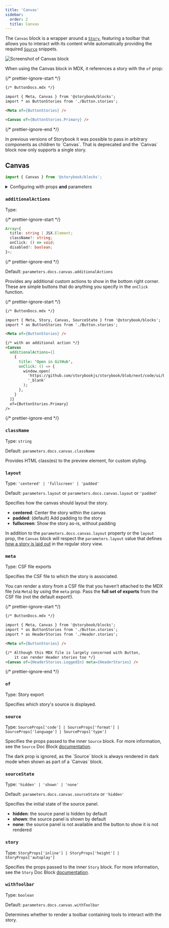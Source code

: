 ```yaml
---
title: 'Canvas'
sidebar:
  order: 2
  title: Canvas
---
```


<YouTubeCallout id="uAA1JvLcl-w" title="Avoid Documentation Nightmares with Storybook's Canvas Doc Block" params="start=148" />

The `Canvas` block is a wrapper around a [`Story`](./doc-block-story.mdx), featuring a toolbar that allows you to interact with its content while automatically providing the required [`Source`](./doc-block-source.mdx) snippets.

![Screenshot of Canvas block](../../_assets/doc-block-canvas.png)

When using the Canvas block in MDX, it references a story with the `of` prop:

{/* prettier-ignore-start */}

```md
{/* ButtonDocs.mdx */}

import { Meta, Canvas } from '@storybook/blocks';
import * as ButtonStories from './Button.stories';

<Meta of={ButtonStories} />

<Canvas of={ButtonStories.Primary} />
```

{/* prettier-ignore-end */}

<Callout variant="info" icon="💡">
  In previous versions of Storybook it was possible to pass in arbitrary components as children to `Canvas`. That is deprecated and the `Canvas` block now only supports a single story.
</Callout>

## Canvas

```js
import { Canvas } from '@storybook/blocks';
```

<details>
  <summary>Configuring with props <strong>and</strong> parameters</summary>

  ℹ️ Like most blocks, the `Canvas` block is configured with props in MDX. Many of those props derive their default value from a corresponding [parameter](../../writing-stories/parameters.mdx) in the block's namespace, `parameters.docs.canvas`.

  The following `sourceState` configurations are equivalent:

  {/* prettier-ignore-start */}

  <CodeSnippets path="api-doc-block-canvas-parameter.md" />

  {/* prettier-ignore-end */}

  {/* prettier-ignore-start */}

  ```md
  {/* ButtonDocs.mdx */}

  <Canvas of={ButtonStories.Basic} sourceState="shown" />
  ```

  {/* prettier-ignore-end */}

  The example above applied the parameter at the [story](../../writing-stories/parameters.mdx#story-parameters) level, but it could also be applied at the [component](../../writing-stories/parameters.mdx#component-parameters) (or meta) level or [project](../../writing-stories/parameters.mdx#global-parameters) level.
</details>

### `additionalActions`

Type:

{/* prettier-ignore-start */}

```ts
Array<{
  title: string | JSX.Element;
  className?: string;
  onClick: () => void;
  disabled?: boolean;
}>;
```

{/* prettier-ignore-end */}

Default: `parameters.docs.canvas.additionalActions`

Provides any additional custom actions to show in the bottom right corner. These are simple buttons that do anything you specify in the `onClick` function.

{/* prettier-ignore-start */}

```md
{/* ButtonDocs.mdx */}

import { Meta, Story, Canvas, SourceState } from '@storybook/blocks';
import * as ButtonStories from './Button.stories';

<Meta of={ButtonStories} />

{/* with an additional action */}
<Canvas
  additionalActions={[
    {
      title: 'Open in GitHub',
      onClick: () => {
        window.open(
          'https://github.com/storybookjs/storybook/blob/next/code/ui/blocks/src/examples/Button.stories.tsx',
          '_blank'
        );
      },
    }
  ]}
  of={ButtonStories.Primary}
/>
```

{/* prettier-ignore-end */}

### `className`

Type: `string`

Default: `parameters.docs.canvas.className`

Provides HTML class(es) to the preview element, for custom styling.

### `layout`

Type: `'centered' | 'fullscreen' | 'padded'`

Default: `parameters.layout` or `parameters.docs.canvas.layout` or `'padded'`

Specifies how the canvas should layout the story.

* **centered**: Center the story within the canvas
* **padded**: (default) Add padding to the story
* **fullscreen**: Show the story as-is, without padding

In addition to the `parameters.docs.canvas.layout` property or the `layout` prop, the `Canvas` block will respect the `parameters.layout` value that defines [how a story is laid out](../../configure/story-layout.mdx) in the regular story view.

### `meta`

Type: CSF file exports

Specifies the CSF file to which the story is associated.

You can render a story from a CSF file that you haven’t attached to the MDX file (via `Meta`) by using the `meta` prop. Pass the **full set of exports** from the CSF file (not the default export!).

{/* prettier-ignore-start */}

```md
{/* ButtonDocs.mdx */}

import { Meta, Canvas } from '@storybook/blocks';
import * as ButtonStories from './Button.stories';
import * as HeaderStories from './Header.stories';

<Meta of={ButtonStories} />

{/* Although this MDX file is largely concerned with Button,
    it can render Header stories too */}
<Canvas of={HeaderStories.LoggedIn} meta={HeaderStories} />
```

{/* prettier-ignore-end */}

### `of`

Type: Story export

Specifies which story's source is displayed.

### `source`

Type: `SourceProps['code'] | SourceProps['format'] | SourceProps['language'] | SourceProps['type']`

Specifies the props passed to the inner `Source` block. For more information, see the `Source` Doc Block [documentation](./doc-block-source.mdx).

<Callout variant="info" icon="💡">
  The dark prop is ignored, as the `Source` block is always rendered in dark mode when shown as part of a `Canvas` block.
</Callout>

### `sourceState`

Type: `'hidden' | 'shown' | 'none'`

Default: `parameters.docs.canvas.sourceState` or `'hidden'`

Specifies the initial state of the source panel.

* **hidden**: the source panel is hidden by default
* **shown**: the source panel is shown by default
* **none**: the source panel is not available and the button to show it is not rendered

### `story`

Type: `StoryProps['inline'] | StoryProps['height'] | StoryProps['autoplay']`

Specifies the props passed to the inner `Story` block. For more information, see the `Story` Doc Block [documentation](./doc-block-story.mdx).

### `withToolbar`

Type: `boolean`

Default: `parameters.docs.canvas.withToolbar`

Determines whether to render a toolbar containing tools to interact with the story.
